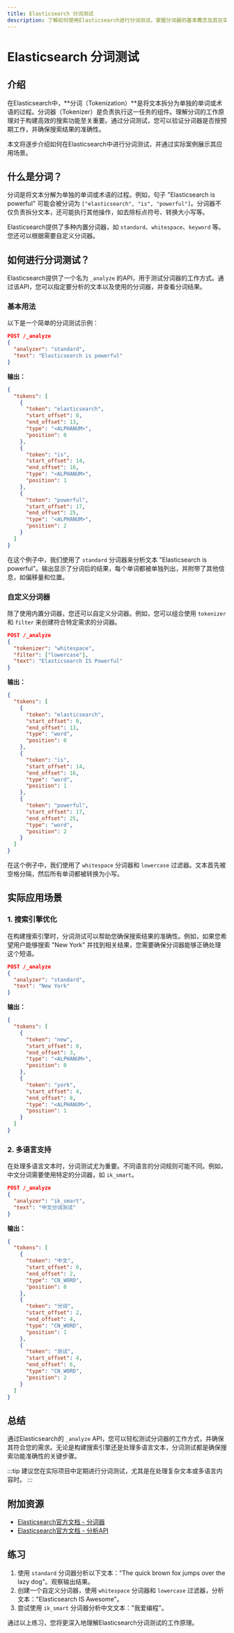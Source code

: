 ```yaml
---
title: Elasticsearch 分词测试
description: 了解如何使用Elasticsearch进行分词测试，掌握分词器的基本概念及其在实际应用中的作用。
---
```


# Elasticsearch 分词测试

## 介绍

在Elasticsearch中，**分词（Tokenization）**是将文本拆分为单独的单词或术语的过程。分词器（Tokenizer）是负责执行这一任务的组件。理解分词的工作原理对于构建高效的搜索功能至关重要。通过分词测试，您可以验证分词器是否按预期工作，并确保搜索结果的准确性。

本文将逐步介绍如何在Elasticsearch中进行分词测试，并通过实际案例展示其应用场景。

## 什么是分词？

分词是将文本分解为单独的单词或术语的过程。例如，句子 "Elasticsearch is powerful" 可能会被分词为 `["elasticsearch", "is", "powerful"]`。分词器不仅负责拆分文本，还可能执行其他操作，如去除标点符号、转换大小写等。

Elasticsearch提供了多种内置分词器，如 `standard`、`whitespace`、`keyword` 等。您还可以根据需要自定义分词器。

## 如何进行分词测试？

Elasticsearch提供了一个名为 `_analyze` 的API，用于测试分词器的工作方式。通过该API，您可以指定要分析的文本以及使用的分词器，并查看分词结果。

### 基本用法

以下是一个简单的分词测试示例：

```json
POST /_analyze
{
  "analyzer": "standard",
  "text": "Elasticsearch is powerful"
}
```

**输出：**

```json
{
  "tokens": [
    {
      "token": "elasticsearch",
      "start_offset": 0,
      "end_offset": 13,
      "type": "<ALPHANUM>",
      "position": 0
    },
    {
      "token": "is",
      "start_offset": 14,
      "end_offset": 16,
      "type": "<ALPHANUM>",
      "position": 1
    },
    {
      "token": "powerful",
      "start_offset": 17,
      "end_offset": 25,
      "type": "<ALPHANUM>",
      "position": 2
    }
  ]
}
```

在这个例子中，我们使用了 `standard` 分词器来分析文本 "Elasticsearch is powerful"。输出显示了分词后的结果，每个单词都被单独列出，并附带了其他信息，如偏移量和位置。

### 自定义分词器

除了使用内置分词器，您还可以自定义分词器。例如，您可以组合使用 `tokenizer` 和 `filter` 来创建符合特定需求的分词器。

```json
POST /_analyze
{
  "tokenizer": "whitespace",
  "filter": ["lowercase"],
  "text": "Elasticsearch IS Powerful"
}
```

**输出：**

```json
{
  "tokens": [
    {
      "token": "elasticsearch",
      "start_offset": 0,
      "end_offset": 13,
      "type": "word",
      "position": 0
    },
    {
      "token": "is",
      "start_offset": 14,
      "end_offset": 16,
      "type": "word",
      "position": 1
    },
    {
      "token": "powerful",
      "start_offset": 17,
      "end_offset": 25,
      "type": "word",
      "position": 2
    }
  ]
}
```

在这个例子中，我们使用了 `whitespace` 分词器和 `lowercase` 过滤器。文本首先被空格分隔，然后所有单词都被转换为小写。

## 实际应用场景

### 1. 搜索引擎优化

在构建搜索引擎时，分词测试可以帮助您确保搜索结果的准确性。例如，如果您希望用户能够搜索 "New York" 并找到相关结果，您需要确保分词器能够正确处理这个短语。

```json
POST /_analyze
{
  "analyzer": "standard",
  "text": "New York"
}
```

**输出：**

```json
{
  "tokens": [
    {
      "token": "new",
      "start_offset": 0,
      "end_offset": 3,
      "type": "<ALPHANUM>",
      "position": 0
    },
    {
      "token": "york",
      "start_offset": 4,
      "end_offset": 8,
      "type": "<ALPHANUM>",
      "position": 1
    }
  ]
}
```

### 2. 多语言支持

在处理多语言文本时，分词测试尤为重要。不同语言的分词规则可能不同。例如，中文分词需要使用特定的分词器，如 `ik_smart`。

```json
POST /_analyze
{
  "analyzer": "ik_smart",
  "text": "中文分词测试"
}
```

**输出：**

```json
{
  "tokens": [
    {
      "token": "中文",
      "start_offset": 0,
      "end_offset": 2,
      "type": "CN_WORD",
      "position": 0
    },
    {
      "token": "分词",
      "start_offset": 2,
      "end_offset": 4,
      "type": "CN_WORD",
      "position": 1
    },
    {
      "token": "测试",
      "start_offset": 4,
      "end_offset": 6,
      "type": "CN_WORD",
      "position": 2
    }
  ]
}
```

## 总结

通过Elasticsearch的 `_analyze` API，您可以轻松测试分词器的工作方式，并确保其符合您的需求。无论是构建搜索引擎还是处理多语言文本，分词测试都是确保搜索功能准确性的关键步骤。

:::tip
建议您在实际项目中定期进行分词测试，尤其是在处理复杂文本或多语言内容时。
:::

## 附加资源

- [Elasticsearch官方文档 - 分词器](https://www.elastic.co/guide/en/elasticsearch/reference/current/analysis-tokenizers.html)
- [Elasticsearch官方文档 - 分析API](https://www.elastic.co/guide/en/elasticsearch/reference/current/indices-analyze.html)

## 练习

1. 使用 `standard` 分词器分析以下文本："The quick brown fox jumps over the lazy dog"。观察输出结果。
2. 创建一个自定义分词器，使用 `whitespace` 分词器和 `lowercase` 过滤器，分析文本："Elasticsearch IS Awesome"。
3. 尝试使用 `ik_smart` 分词器分析中文文本："我爱编程"。

通过以上练习，您将更深入地理解Elasticsearch分词测试的工作原理。